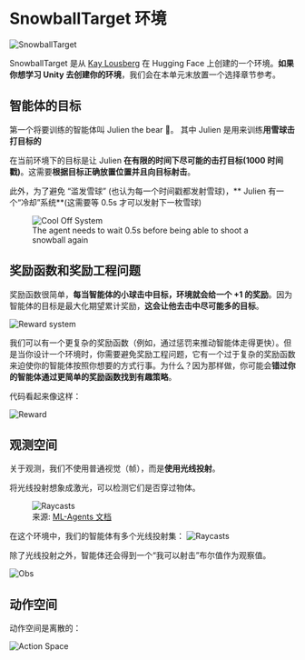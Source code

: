 # SnowballTarget 环境

<img src="https://huggingface.co/datasets/huggingface-deep-rl-course/course-images/resolve/main/en/unit7/snowballtarget.gif" alt="SnowballTarget"/>

SnowballTarget 是从 [Kay Lousberg](https://kaylousberg.com/) 在 Hugging Face 上创建的一个环境。**如果你想学习 Unity 去创建你的环境**，我们会在本单元末放置一个选择章节参考。

## 智能体的目标

第一个将要训练的智能体叫 Julien the bear 🐻。 其中 Julien 是用来训练**用雪球击打目标的**

在当前环境下的目标是让 Julien **在有限的时间下尽可能的击打目标(1000 时间戳)**。这需要**根据目标正确放置位置并且向目标射击**。

此外，为了避免 “滥发雪球” (也认为每一个时间戳都发射雪球)，** Julien 有一个“冷却”系统**(这需要等 0.5s 才可以发射下一枚雪球)


<figure>
<img src="https://huggingface.co/datasets/huggingface-deep-rl-course/course-images/resolve/main/en/unit7/cooloffsystem.gif" alt="Cool Off System"/>
<figcaption>The agent needs to wait 0.5s before being able to shoot a snowball again</figcaption>
</figure>

## 奖励函数和奖励工程问题

奖励函数很简单，**每当智能体的小球击中目标，环境就会给一个 +1 的奖励**。因为智能体的目标是最大化期望累计奖励，**这会让他去击中尽可能多的目标**。


<img src="https://huggingface.co/datasets/huggingface-deep-rl-course/course-images/resolve/main/en/unit7/snowballtarget_reward.png" alt="Reward system"/>

我们可以有一个更复杂的奖励函数（例如，通过惩罚来推动智能体走得更快）。但是当你设计一个环境时，你需要避免奖励工程问题，它有一个过于复杂的奖励函数来迫使你的智能体按照你想要的方式行事。为什么？因为那样做，你可能会**错过你的智能体通过更简单的奖励函数找到有趣策略**。

代码看起来像这样：

<img src="https://huggingface.co/datasets/huggingface-deep-rl-course/course-images/resolve/main/en/unit7/snowballtarget-reward-code.png" alt="Reward"/>


## 观测空间

关于观测，我们不使用普通视觉（帧），而是**使用光线投射**。

将光线投射想象成激光，可以检测它们是否穿过物体。


<figure>
<img src="https://huggingface.co/datasets/huggingface-deep-rl-course/course-images/resolve/main/en/unit5/raycasts.png" alt="Raycasts"/>
<figcaption>来源: <a href="https://github.com/Unity-Technologies/ml-agents">ML-Agents 文档</a></figcaption>
</figure>


在这个环境中，我们的智能体有多个光线投射集：
<img src="https://huggingface.co/datasets/huggingface-deep-rl-course/course-images/resolve/main/en/unit7/snowball_target_raycasts.png" alt="Raycasts"/>

除了光线投射之外，智能体还会得到一个“我可以射击”布尔值作为观察值。

<img src="https://huggingface.co/datasets/huggingface-deep-rl-course/course-images/resolve/main/en/unit7/snowballtarget-obs-code.png" alt="Obs"/>

## 动作空间

动作空间是离散的：

<img src="https://huggingface.co/datasets/huggingface-deep-rl-course/course-images/resolve/main/en/unit7/snowballtarget_action_space.png" alt="Action Space"/>
